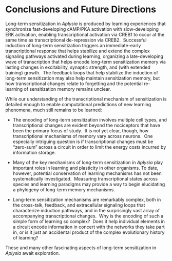 # Conclusions and Future Directions

Long-term sensitization in *Aplysia* is produced by learning experiences that synchronize fast-developing cAMP/PKA activation with slow-developing ERK activation, enabling transcriptional activation via CREB1 to occur at the same time as transcriptional de-repression via CREB2.  Successful induction of long-term sensitization triggers an immediate-early transcriptional response that helps stabilize and extend the complex signaling pathways activated during learning, organizing a late-developing wave of transcription that helps encode long-term sensitization memory via lasting changes in excitability, synaptic strength, and (with extended training) growth.  The feedback loops that help stabilize the induction of long-term sensitization may also help maintain sensitization memory, but how transcriptional changes relate to forgetting and the potential re-learning of sensitization memory remains unclear.

While our understanding of the transcriptional mechanism of sensitization is detailed enough to enable computational predictions of new learning phenomena, much still remains to be learned:

-   The encoding of long-term sensitization involves multiple cell types, and transcriptional changes are evident beyond the nociceptors that have been the primary focus of study.  It is not yet clear, though, how transcriptional mechanisms of memory vary across neurons.  One especially intriguing question is if transcriptional changes must be "zero-sum" across a circuit in order to limit the energy costs incurred by information storage.

-   Many of the key mechanisms of long-term sensitization in *Aplysia* play important roles in learning and plasticity in other organisms. To date, however, potential conservation of learning mechanisms has not been systematically investigated.  Measuring transcriptional states across species and learning paradigms may provide a way to begin elucidating a phylogeny of long-term memory mechanisms. 

-   Long-term sensitization mechanisms are remarkably complex, both in the cross-talk, feedback, and extracellular signaling loops that characterize induction pathways, and in the surprisingly vast array of accompanying transcriptional changes.  Why is the encoding of such a simple form of learning so complex?  Does it help individual elements in a circuit encode information in concert with the networks they take part in, or is it just an accidental product of the complex evolutionary history of learning? 

These and many other fascinating aspects of long-term sensitization in *Aplysia* await exploration. 
